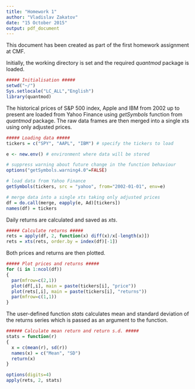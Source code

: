 ```yaml
---
title: "Homework 1"
author: "Vladislav Zakatov"
date: "15 October 2015"
output: pdf_document
---
```


This document has been created as part of the first homework assignment at CMF.

Initially, the working directory is set and the required *quantmod* package is loaded.

```r
##### Initialisation #####
setwd("~/")
Sys.setlocale("LC_ALL","English")
library(quantmod)
```

The historical prices of S&P 500 index, Apple and IBM from 2002 up to present are loaded from Yahoo Finance using *getSymbols* function from *quantmod* package. The raw data frames are then merged into a single xts using only adjusted prices.

```r
##### Loading data #####
tickers = c("SPY", "AAPL", "IBM") # specify the tickers to load

e <- new.env() # environment where data will be stored

# suppress warning about future change in the function behaviour
options("getSymbols.warning4.0"=FALSE) 

# load data from Yahoo Finance
getSymbols(tickers, src = "yahoo", from="2002-01-01", env=e) 

# merge data into a single xts taking only adjusted prices
df = do.call(merge, eapply(e, Ad)[tickers]) 
names(df) = tickers
```

Daily returns are calculated and saved as *xts*.

```r
##### Calculate returns #####
rets = apply(df, 2, function(x) diff(x)/x[-length(x)])
rets = xts(rets, order.by = index(df)[-1])
```

Both prices and returns are then plotted. 

```r
##### Plot prices and returns #####
for (i in 1:ncol(df))
{
  par(mfrow=c(2,1))
  plot(df[,i], main = paste(tickers[i], "price"))
  plot(rets[,i], main = paste(tickers[i], "returns"))
  par(mfrow=c(1,1))
}
```

The user-defined function *stats* calculates mean and standard deviation of the returns series which is passed as an argument to the function.

```r
###### Calculate mean return and return s.d. #####
stats = function(r)
{
  x = c(mean(r), sd(r))
  names(x) = c("Mean", "SD")
  return(x)
}

options(digits=4)
apply(rets, 2, stats)
```